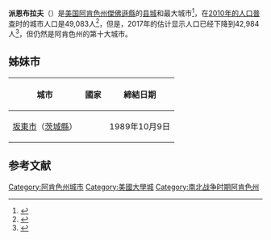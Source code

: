 {{Infobox settlement
| name = Pine Bluff, Arkansas
| settlement_type = [[城市|城市]]
| official_name = City of Pine Bluff
| motto = "City of Progress"
| image_skyline = Main st, pine bluff, ar.jpg
| imagesize = 250px
| image_caption = 派恩布拉夫城区
| image_seal = <!-- 檔案不存在 Pine Bluff AR city seal.png ，可從英文維基百科取得 -->
| seal_size = 100px
| image_map = Jefferson_County_Arkansas_Incorporated_and_Unincorporated_areas_Pine_Bluff_Highlighted.svg
| mapsize = 250px
| map_caption = 派恩布拉夫在[[傑佛遜縣_(阿肯色州)|傑佛遜縣]]与[[阿肯色州|阿肯色州]]的位置
| pushpin_map = USA
| pushpin_label = Pine Bluff
| pushpin_mapsize = 250
| pushpin_map_caption = 派恩布拉夫在[[美国|美国]]的位置
| subdivision_type = 国家
| subdivision_type1 = [[美國州份和領地列表|州]]
| subdivision_type2 = [[阿肯色州行政区划|县]]
| subdivision_type3 = 镇区
| subdivision_name = {{flag|United States}}
| subdivision_name1 = {{flag|Arkansas}}
| subdivision_name2 = [[傑佛遜縣_(阿肯色州)|傑佛遜縣]]
| subdivision_name3 = Vaugine
| government_type = [[市长-议会制政府|M市长-议会制]]
| leader_title = [[Mayor|Mayor]]
| leader_name = Debe Hollingsworth
| leader_party = [[Democratic_Party_of_Arkansas|D]]
| leader_title2 = [[City_council|Council]]
| leader_name2 = Pine Bluff City Council
| established_title = [[Municipal_corporation|Incorporated]]
| established_date = 1839年1月8日
| area_magnitude =
| area_total_sq_mi = 46.8
| area_total_km2 = 121.3
| area_land_sq_mi = 45.6
| area_land_km2 = 118.1
| area_water_sq_mi = 3.2
| area_water_km2 = 1.2
| area_urban_sq_mi =
| area_urban_km2 =
| area_metro_sq_mi =
| area_metro_km2 =
| population_as_of = [[United_States_Census_Bureau|2010]]
| population_note =
| population_total = 49,083
| population_metro = 100,258
| population_urban =
| population_density_km2 = 404.6
| population_density_sq_mi = 1048.8
| timezone = [[Central_Time_Zone|CST]]
| utc_offset = −06:00
| timezone_DST = [[Central_Time_Zone#Central_Daylight_Time|CDT]]
| utc_offset_DST = −05:00
| latd = 34 |latm = 13 |latNS = N
| longd = 92 |longm = 1 |longEW = W
| coordinates_display = inline, title
| coordinates_type = type:city_region:US-AR_elevation:67
| elevation_m = 67
| elevation_ft = 220
| website = [http://www.cityofpinebluff.com/pbar/ www.cityofpinebluff.com]
| postal_code_type = [[ZIP_code|ZIP code(s)]]
| postal_code = 71601, 71602, 71603
| area_code_type = [[North_American_Numbering_Plan|Area code(s)]]
| area_code = [[Area_code_870|870]]
| blank_name = [[Federal_Information_Processing_Standard|FIPS code]]
| blank_info = 05-55310
| blank1_name = [[Geographic_Names_Information_System|GNIS]] feature ID
| blank1_info = 0078006
| blank2_name = Major airport
| blank2_info = [[Clinton_National_Airport|LIT]]
}}
'''派恩布拉夫'''（{{lang-en|Pine Bluff}}）是[[美国|美国]][[阿肯色州|阿肯色州]][[傑佛遜縣_(阿肯色州)|傑佛遜縣]]的[[县城|县城]]和最大城市<ref name="GR6">{{Cite web|url=http://www.naco.org/Counties/Pages/FindACounty.aspx|title=Find a County|accessdate=2011-06-07|publisher=National Association of Counties|archiveurl=https://www.webcitation.org/6962cjXgL?url=http://www.naco.org/Counties/Pages/FindACounty.aspx|archivedate=2012-07-12|dead-url=no}}</ref>，在[[2010年美國人口普查|2010年的人口普查]]时的城市人口是49,083人<ref>{{Cite web|url=http://factfinder2.census.gov/faces/tableservices/jsf/pages/productview.xhtml?pid=DEC_10_DP_DPDP1|title=Profile of General Population and Housing Characteristics: 2010|accessdate=2012-11-09|date=2010-04-01|archive-date=2014-12-18|archive-url=https://web.archive.org/web/20141218204715/http://factfinder2.census.gov/faces/tableservices/jsf/pages/productview.xhtml?pid=DEC_10_DP_DPDP1|dead-url=no}}</ref>，但是，2017年的估计显示人口已经下降到42,984人<ref name="2017 Pop Estimate">{{cite web|title=American FactFinder|url=https://factfinder.census.gov/faces/nav/jsf/pages/community_facts.xhtml#|publisher=[[美国人口调查局|美国人口调查局]]|accessdate=2018-06-14|archive-url=http://webarchive.loc.gov/all/20150108070337/http://factfinder.census.gov/faces/nav/jsf/pages/index.xhtml|archive-date=2015-01-08|dead-url=yes}}</ref>，但仍然是阿肯色州的第十大城市。

==姊妹市==

{| class="wikitable"
|-
! 城市 !! 國家 !! 締結日期
|-
|[[坂東市|坂東市]]（[[茨城縣|茨城縣]]）|| {{JAP}} || 1989年10月9日
|}

== 参考文献 ==
{{Reflist|30em}}
{{傑佛遜縣 (阿肯色州)}}
[[Category:阿肯色州城市|Category:阿肯色州城市]]
[[Category:美國大學城|Category:美國大學城]]
[[Category:南北战争时期阿肯色州|Category:南北战争时期阿肯色州]]